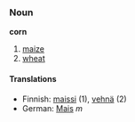 ===Noun===
'''corn'''

#[[maize]]
#[[wheat]]
<!-- add here other meanings -->

====Translations====
*Finnish: [[maissi]] (1), [[vehnä]] (2)
*German: [[Mais]] ''m''